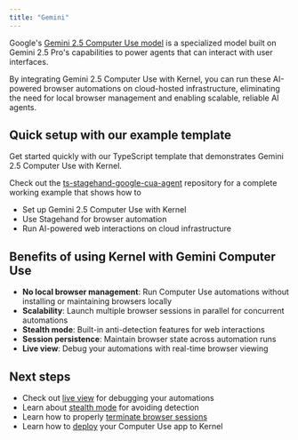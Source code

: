 ```yaml
---
title: "Gemini"
---
```


Google's [Gemini 2.5 Computer Use model](https://blog.google/technology/google-deepmind/gemini-computer-use-model/) is a specialized model built on Gemini 2.5 Pro's capabilities to power agents that can interact with user interfaces.

By integrating Gemini 2.5 Computer Use with Kernel, you can run these AI-powered browser automations on cloud-hosted infrastructure, eliminating the need for local browser management and enabling scalable, reliable AI agents.

## Quick setup with our example template

Get started quickly with our TypeScript template that demonstrates Gemini 2.5 Computer Use with Kernel.

Check out the [ts-stagehand-google-cua-agent](https://github.com/onkernel/ts-stagehand-google-cua-agent) repository for a complete working example that shows how to
- Set up Gemini 2.5 Computer Use with Kernel
- Use Stagehand for browser automation
- Run AI-powered web interactions on cloud infrastructure

## Benefits of using Kernel with Gemini Computer Use

- **No local browser management**: Run Computer Use automations without installing or maintaining browsers locally
- **Scalability**: Launch multiple browser sessions in parallel for concurrent automations
- **Stealth mode**: Built-in anti-detection features for web interactions
- **Session persistence**: Maintain browser state across automation runs
- **Live view**: Debug your automations with real-time browser viewing

## Next steps

- Check out [live view](/browsers/live-view) for debugging your automations
- Learn about [stealth mode](/browsers/stealth) for avoiding detection
- Learn how to properly [terminate browser sessions](/browsers/termination)
- Learn how to [deploy](/apps/deploy) your Computer Use app to Kernel
